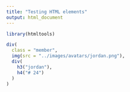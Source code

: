 ```yaml
---
title: "Testing HTML elements"
output: html_document
---
```


```r
library(htmltools)
```


```r
div(
  class = "member",
  img(src = "../images/avatars/jordan.png"),
  div(
    h3("jordan"),
    h4("# 24")
  )
)
```

